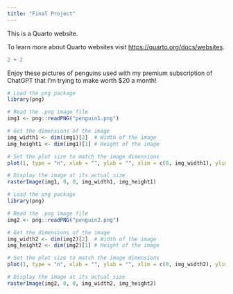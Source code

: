 ```yaml
---
title: "Final Project"
---
```


This is a Quarto website.

To learn more about Quarto websites visit <https://quarto.org/docs/websites>.

```r
2 + 2
```


Enjoy these pictures of penguins used with my premium subscription of ChatGPT that I'm trying to make worth $20 a month! 
```r
# Load the png package
library(png)

# Read the .png image file
img1 <- png::readPNG("penguin1.png")

# Get the dimensions of the image
img_width1 <- dim(img1)[2]  # Width of the image
img_height1 <- dim(img1)[1] # Height of the image

# Set the plot size to match the image dimensions
plot(1, type = "n", xlab = "", ylab = "", xlim = c(0, img_width1), ylim = c(0, img_height1), axes = FALSE)

# Display the image at its actual size
rasterImage(img1, 0, 0, img_width1, img_height1)
```

```r
# Load the png package
library(png)

# Read the .png image file
img2 <- png::readPNG("penguin2.png")

# Get the dimensions of the image
img_width2 <- dim(img2)[2]  # Width of the image
img_height2 <- dim(img2)[1] # Height of the image

# Set the plot size to match the image dimensions
plot(1, type = "n", xlab = "", ylab = "", xlim = c(0, img_width2), ylim = c(0, img_height2), axes = FALSE)

# Display the image at its actual size
rasterImage(img2, 0, 0, img_width2, img_height2)
```

